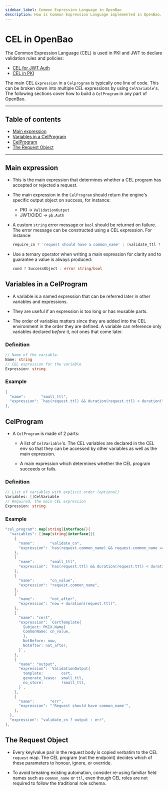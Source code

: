```yaml
---
sidebar_label: Common Expression Language in OpenBao
description: How is Common Expression Language implemented in OpenBao.
---
```


# CEL in OpenBao

The Common Expression Language (CEL) is used in PKI and JWT to declare validation rules
and policies:
- [CEL for JWT Auth](https://openbao.org/docs/rfcs/cel-jwt/)
- [CEL in PKI](https://openbao.org/docs/rfcs/cel-pki/)

The main CEL `Expression` in a `Celprogram` is typically one line of code. This can be broken down
into multiple CEL expressions by using `CelVariable`'s. The following sections cover how to build
a `CelProgram` in any part of OpenBao.

---

## Table of contents
 - [Main expression](#main-expression)
 - [Variables in a CelProgram](#variables-in-a-celprogram)
 - [CelProgram](#celprogram)
 - [The Request Object](#the-request-object)

---

## Main expression
- This is the main expression that determines whether a CEL program has accepted or rejected
a request.

- The main expression in the `CelProgram` should return the engine's
  specific output object on success, for instance:
    * PKI → `ValidationOutput`
    * JWT/OIDC → `pb.Auth`

- A custom `string` error message or `bool` should be returned on
  failure. The error message can be constructed using a CEL expression.
  For instance: 
  ```go
  require_cn ? 'request should have a common_name' : (validate_ttl ? 'request has invalid TTL' : "Request Rejected")
  ```

- Use a ternary operator when writing a main expression for clarity
  and to guarantee a value is always produced:
  ```go
  cond ? SuccessObject : error string/bool
  ```

## Variables in a CelProgram
- A variable is a named expression that can be referred later in other variables and expressions.

- They are useful if an expression is too long or has reusable parts.

- The order of variables matters since they are added into the CEL environment in the order they
  are defined. A variable can reference only variables declared _before_ it, not ones that come later.

### Definition
```go
// Name of the variable.
Name: string
// CEL expression for the variable
Expression: string
```

### Example
``` go
{
  "name":       "small_ttl",
  "expression": `has(request.ttl) && duration(request.ttl) < duration("4h")`,
},
```

## CelProgram
- A `CelProgram` is made of 2 parts:
  - A list of `CelVariable`'s.
  The CEL variables are declared in the CEL env so that they can be accessed by other
  variables as well as the main expression.

  - A main expression which determines whether the CEL program succeeds or fails.

### Definition
```go
// List of variables with explicit order (optional)
Variables: []CelVariable
// Required, the main CEL expression
Expression: string
```

### Example
```go
"cel_program": map[string]interface{}{
  "variables": []map[string]interface{}{
    {
      "name":       "validate_cn",
      "expression": `has(request.common_name) && request.common_name == "example.com"`,
    },
    {
      "name":       "small_ttl",
      "expression": `has(request.ttl) && duration(request.ttl) < duration("4h")`,
    },
    {
      "name":       "cn_value",
      "expression": "request.common_name",
    },
    {
      "name":       "not_after",
      "expression": "now + duration(request.ttl)",
    },
    {
      "name": "cert",
      "expression": `CertTemplate{
        Subject: PKIX.Name{                   
        CommonName: cn_value,
        },
        NotBefore: now,
        NotAfter: not_after,						
      }`,
    },
    {
      "name": "output",
      "expression": `ValidationOutput{
        template:        cert,
        generate_lease:  small_ttl,
        no_store:        !small_ttl,						
      }`,
    },
    {
      "name":       "err",
      "expression": "'Request should have common_name'",
    },
  },
  "expression": "validate_cn ? output : err",
},
```

## The Request Object
- Every key/value pair in the request body is copied verbatim to the CEL
`request` map. The CEL program (not the endpoint) decides which
of these parameters to honour, ignore, or override.

- To avoid breaking existing automation, consider re-using familiar field
names such as `common_name` or `ttl`, even though CEL roles are not required
to follow the traditional role schema.
